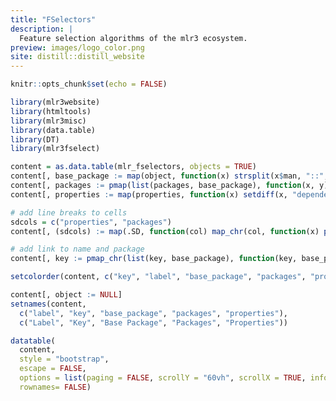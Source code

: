 ```yaml
---
title: "FSelectors"
description: |
  Feature selection algorithms of the mlr3 ecosystem.
preview: images/logo_color.png
site: distill::distill_website
---
```


```r
knitr::opts_chunk$set(echo = FALSE)

library(mlr3website)
library(htmltools)
library(mlr3misc)
library(data.table)
library(DT)
library(mlr3fselect)

content = as.data.table(mlr_fselectors, objects = TRUE)
content[, base_package := map(object, function(x) strsplit(x$man, "::", TRUE)[[1]][1])]
content[, packages := pmap(list(packages, base_package), function(x, y) setdiff(x, c(y, "bbotk", "mlr3tuning")))]
content[, properties := map(properties, function(x) setdiff(x, "dependencies"))]

# add line breaks to cells
sdcols = c("properties", "packages")
content[, (sdcols) := map(.SD, function(col) map_chr(col, function(x) paste0(x, collapse = "<br/>"))), .SDcols = sdcols]

# add link to name and package
content[, key := pmap_chr(list(key, base_package), function(key, base_package) as.character(a(href = sprintf("https://%s.mlr-org.com/reference/mlr_tuners_%s.html", base_package, key), key)))]

setcolorder(content, c("key", "label", "base_package", "packages", "properties"))

content[, object := NULL]
setnames(content,
  c("label", "key", "base_package", "packages", "properties"),
  c("Label", "Key", "Base Package", "Packages", "Properties"))
```

```r
datatable(
  content,
  style = "bootstrap",
  escape = FALSE,
  options = list(paging = FALSE, scrollY = "60vh", scrollX = TRUE, info = FALSE),
  rownames= FALSE)
```
